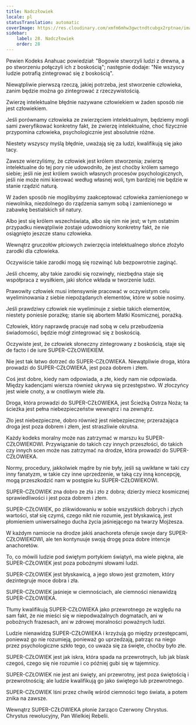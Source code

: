 ```yaml
---
title: Nadczłowiek
locale: pl
statusTranslation: automatic
coverImage: https://res.cloudinary.com/xmfm6mhw3gwctndtcubgx2rptnae/image/upload/v1741354419/small_cover_la_gran_rebelion_28716e29d2.webp
sidebar:
    label: 28. Nadczłowiek
    order: 28
---
```

Pewien Kodeks Anahuac powiedział: "Bogowie stworzyli ludzi z drewna, a po stworzeniu połączyli ich z boskością"; następnie dodaje: "Nie wszyscy ludzie potrafią zintegrować się z boskością".

Niewątpliwie pierwszą rzeczą, jakiej potrzeba, jest stworzenie człowieka, zanim będzie można go zintegrować z rzeczywistością.

Zwierzę intelektualne błędnie nazywane człowiekiem w żaden sposób nie jest człowiekiem.

Jeśli porównamy człowieka ze zwierzęciem intelektualnym, będziemy mogli sami zweryfikować konkretny fakt, że zwierzę intelektualne, choć fizycznie przypomina człowieka, psychologicznie jest absolutnie różne.

Niestety wszyscy myślą błędnie, uważają się za ludzi, kwalifikują się jako tacy.

Zawsze wierzyliśmy, że człowiek jest królem stworzenia; zwierzę intelektualne do tej pory nie udowodniło, że jest choćby królem samego siebie; jeśli nie jest królem swoich własnych procesów psychologicznych, jeśli nie może nimi kierować według własnej woli, tym bardziej nie będzie w stanie rządzić naturą.

W żaden sposób nie moglibyśmy zaakceptować człowieka zamienionego w niewolnika, niezdolnego do rządzenia samym sobą i zamienionego w zabawkę bestialskich sił natury.

Albo jest się królem wszechświata, albo się nim nie jest; w tym ostatnim przypadku niewątpliwie zostaje udowodniony konkretny fakt, że nie osiągnięto jeszcze stanu człowieka.

Wewnątrz gruczołów płciowych zwierzęcia intelektualnego słońce złożyło zarodki dla człowieka.

Oczywiście takie zarodki mogą się rozwinąć lub bezpowrotnie zaginąć.

Jeśli chcemy, aby takie zarodki się rozwinęły, niezbędna staje się współpraca z wysiłkiem, jaki słońce wkłada w tworzenie ludzi.

Prawowity człowiek musi intensywnie pracować w oczywistym celu wyeliminowania z siebie niepożądanych elementów, które w sobie nosimy.

Jeśli prawdziwy człowiek nie wyeliminuje z siebie takich elementów, niestety poniesie porażkę; stanie się abortem Matki Kosmicznej, porażką.

Człowiek, który naprawdę pracuje nad sobą w celu przebudzenia świadomości, będzie mógł zintegrować się z boskością.

Oczywiste jest, że człowiek słoneczny zintegrowany z boskością, staje się de facto i de iure SUPER-CZŁOWIEKIEM.

Nie jest tak łatwo dotrzeć do SUPER-CZŁOWIEKA. Niewątpliwie droga, która prowadzi do SUPER-CZŁOWIEKA, jest poza dobrem i złem.

Coś jest dobre, kiedy nam odpowiada, a złe, kiedy nam nie odpowiada. Między kadencjami wiersza również ukrywa się przestępstwo. W złoczyńcy jest wiele cnoty, a w cnotliwym wiele zła.

Droga, która prowadzi do SUPER-CZŁOWIEKA, jest Ścieżką Ostrza Noża; ta ścieżka jest pełna niebezpieczeństw wewnątrz i na zewnątrz.

Zło jest niebezpieczne, dobro również jest niebezpieczne; przerażająca droga jest poza dobrem i złem, jest straszliwie okrutna.

Każdy kodeks moralny może nas zatrzymać w marszu ku SUPER-CZŁOWIEKOWI. Przywiązanie do takich czy innych przeszłości, do takich czy innych scen może nas zatrzymać na drodze, która prowadzi do SUPER-CZŁOWIEKA.

Normy, procedury, jakkolwiek mądre by nie były, jeśli są uwikłane w taki czy inny fanatyzm, w takie czy inne uprzedzenie, w taką czy inną koncepcję, mogą przeszkodzić nam w postępie ku SUPER-CZŁOWIEKOWI.

SUPER-CZŁOWIEK zna dobro ze zła i zło z dobra; dzierży miecz kosmicznej sprawiedliwości i jest poza dobrem i złem.

SUPER-CZŁOWIEK, po zlikwidowaniu w sobie wszystkich dobrych i złych wartości, stał się czymś, czego nikt nie rozumie, jest błyskawicą, jest płomieniem uniwersalnego ducha życia jaśniejącego na twarzy Mojżesza.

W każdym namiocie na drodze jakiś anachoreta oferuje swoje dary SUPER-CZŁOWIEKOWI, ale ten kontynuuje swoją drogę poza dobre intencje anachoretów.

To, co mówili ludzie pod świętym portykiem świątyń, ma wiele piękna, ale SUPER-CZŁOWIEK jest poza pobożnymi słowami ludzi.

SUPER-CZŁOWIEK jest błyskawicą, a jego słowo jest grzmotem, który dezintegruje moce dobra i zła.

SUPER-CZŁOWIEK jaśnieje w ciemnościach, ale ciemności nienawidzą SUPER-CZŁOWIEKA.

Tłumy kwalifikują SUPER-CZŁOWIEKA jako przewrotnego ze względu na sam fakt, że nie mieści się w niepodważalnych dogmatach, ani w pobożnych frazesach, ani w zdrowej moralności poważnych ludzi.

Ludzie nienawidzą SUPER-CZŁOWIEKA i krzyżują go między przestępcami, ponieważ go nie rozumieją, ponieważ go uprzedzają, patrząc na niego przez psychologiczne szkło tego, co uważa się za święte, choćby było złe.

SUPER-CZŁOWIEK jest jak iskra, która spada na przewrotnych, lub jak blask czegoś, czego się nie rozumie i co później gubi się w tajemnicy.

SUPER-CZŁOWIEK nie jest ani święty, ani przewrotny, jest poza świętością i przewrotnością; ale ludzie kwalifikują go jako świętego lub przewrotnego.

SUPER-CZŁOWIEK lśni przez chwilę wśród ciemności tego świata, a potem znika na zawsze.

Wewnątrz SUPER-CZŁOWIEKA płonie żarząco Czerwony Chrystus. Chrystus rewolucyjny, Pan Wielkiej Rebelii.

